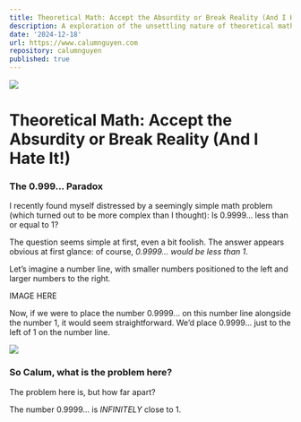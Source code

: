 ```yaml
---
title: Theoretical Math: Accept the Absurdity or Break Reality (And I Hate It!)
description: A exploration of the unsettling nature of theoretical mathematics, where logic bends, reality warps, and acceptance feels like surrender. Some mathematical truths defy intuition, forcing us to embrace concepts that challenge our deepest understanding, and I absolutely hate it.
date: '2024-12-18'
url: https://www.calumnguyen.com
repository: calumnguyen
published: true
---
```


[![](https://i.ibb.co/qrx5Yyk/Website-1.gif)](https://calumnguyen.vercel.app)

# Theoretical Math: Accept the Absurdity or Break Reality (And I Hate It!)

### The 0.999... Paradox ###

I recently found myself distressed by a seemingly simple math problem (which turned out to be more complex than I thought): Is 0.9999... less than or equal to 1?

The question seems simple at first, even a bit foolish. The answer appears obvious at first glance: of course, _0.9999... would be less than 1_.

Let’s imagine a number line, with smaller numbers positioned to the left and larger numbers to the right.

IMAGE HERE

Now, if we were to place the number 0.9999... on this number line alongside the number 1, it would seem straightforward. We’d place 0.9999... just to the left of 1 on the number line.

[![](https://ibb.co/p3GCPNX)](https://calumnguyen.vercel.app)

### So Calum, what is the problem here? ###

The problem here is, but how far apart? 

The number 0.9999... is _INFINITELY_ close to 1.
